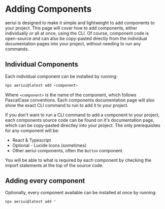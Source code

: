 # Adding Components

aeriui is designed to make it simple and lightweight to add components to your project. This page will cover how to add components, either individually or all at once, using the CLI. Of course, component code is open-source and can also be copy-pasted directly from the individual documentation pages into your project, without needing to run any commands.

## Individual Components

Each individual component can be installed by running:

```bash
npx aeriui@latest add <component>
```

Where `<component>` is the name of the component, which follows PascalCase conventions. Each components documentation page will also show the exact CLI command to run to add it to your project.

If you don't want to run a CLI command to add a component to your project, each components source code can be found on it's documentation page, which can be copy-pasted directley into your project. The only prerequisites for any component will be:

- React & Typescript
- Optional - Lucide Icons (sometimes)
- Other aeriui components, often the `Button` component.

You will be able to what is required by each component by checking the import statements at the top of the source code.

## Adding every component

Optionally, every component available can be installed at once by running:

```bash
npx aeriui@latest add *
```
